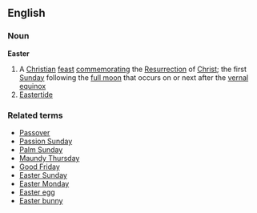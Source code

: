 ==English==
===Noun===
{{wikipedia}}
'''Easter'''
# A [[Christian]] [[feast]] [[commemorating]] the [[Resurrection]] of [[Christ]]; the first [[Sunday]] following the [[full moon]] that occurs on or next after the [[vernal equinox]]
# [[Eastertide]]
===Related terms===
*[[Passover]]
*[[Passion Sunday]]
*[[Palm Sunday]]
*[[Maundy Thursday]]
*[[Good Friday]]
*[[Easter Sunday]]
*[[Easter Monday]]
*[[Easter egg]]
*[[Easter bunny]]